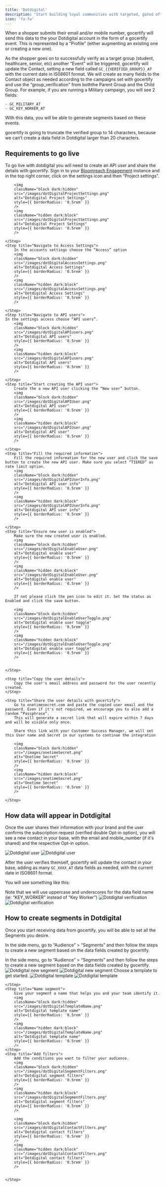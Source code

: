 ```yaml
---
title: 'Dotdigital'
description: 'Start building loyal communities with targeted, gated offers.'
icon: 'fa-fw'
---
```


When a shopper submits their email and/or mobile number, gocertify will send this data to the your Dotdigital account in the form of a gocertify event. This is represented by a “Profile” (either augmenting an existing one or creating a new one).

As the shopper goes on to successfully verify as a target group (student, healthcare, senior, etc) another “Event” will be triggered, gocertify will update the Contact, setting a new field called `GC_{{VERIFIED_GROUP}}_AT` with the current date in IS08601 format.
We will create as many fields to the Contact object as needed according to the campaigns set with gocertify and use the “group_verification” from boththe Parent Group and the Child Group. For example, if you are running a Military campaign, you will see 2 fields:

    - GC_MILITARY_AT
    - GC_KEY_WORKER_AT

With this data, you will be able to generate segments based on these events.

<Tip>
    gocertify is going to truncate the verified group to 14 characters, because we can’t create a data field in Dotdigital larger than 20 characters.
</Tip>

## Requirements to go live
To go live with dotdigital you will need to create an API user and share the details with gocertify.
<Accordion title="See step by step tutorial">
<Steps>
    <Step title="Access Project Settings">
        Sign in to your [Bloomreach Engagement](https://engagement.bloomreach.com) instance and in the top right corner, click on the settings icon and then “Project settings”.

        <img
        className="block dark:hidden"
        src="/images/dotDigitalProjectSettings.png"
        alt="Dotdigital Project Settings"
        style={{ borderRadius: '0.5rem' }}
        />
        <img
        className="hidden dark:block"
        src="/images/dotDigitalProjectSettings.png"
        alt="Dotdigital Project Settings"
        style={{ borderRadius: '0.5rem' }}
        />

    </Step>
    <Step title="Navigate to Access Settings">
        In the accounts settings choose the “Access” option
        <img
        className="block dark:hidden"
        src="/images/dotDigitalAccessSettings.png"
        alt="Dotdigital Access Settings"
        style={{ borderRadius: '0.5rem' }}
        />
        <img
        className="hidden dark:block"
        src="/images/dotDigitalAccessSettings.png"
        alt="Dotdigital Access Settings"
        style={{ borderRadius: '0.5rem' }}
        />

    </Step>
    <Step title="Navigate to API users">
    In the settings access choose “API users”.
        <img
        className="block dark:hidden"
        src="/images/dotDigitalAPIusers.png"
        alt="Dotdigital API users"
        style={{ borderRadius: '0.5rem' }}
        />
        <img
        className="hidden dark:block"
        src="/images/dotDigitalAPIusers.png"
        alt="Dotdigital API users"
        style={{ borderRadius: '0.5rem' }}
        />

    </Step>
    <Step title="Start creating the API user">
        Create the a new API user clicking the “New user” button.
        <img
        className="block dark:hidden"
        src="/images/dotDigitalAPIUser.png"
        alt="Dotdigital API user"
        style={{ borderRadius: '0.5rem' }}
        />
        <img
        className="hidden dark:block"
        src="/images/dotDigitalAPIUser.png"
        alt="Dotdigital API user"
        style={{ borderRadius: '0.5rem' }}
        />

    </Step>
    <Step title="Fill the required information">
        Fill the required information for the new user and click the save button to create the new API user. Make sure you select “TIERED” as rate limit option.
        <img
        className="block dark:hidden"
        src="/images/dotDigitalAPIUserInfo.png"
        alt="Dotdigital API user info"
        style={{ borderRadius: '0.5rem' }}
        />
        <img
        className="hidden dark:block"
        src="/images/dotDigitalAPIUserInfo.png"
        alt="Dotdigital API user info"
        style={{ borderRadius: '0.5rem' }}
        />

    </Step>
    <Step title="Ensure new user is enabled">
        Make sure the new created user is enabled. 
        <img
        className="block dark:hidden"
        src="/images/dotDigitalEnableUser.png"
        alt="Dotdigital enable user"
        style={{ borderRadius: '0.5rem' }}
        />
        <img
        className="hidden dark:block"
        src="/images/dotDigitalEnableUser.png"
        alt="Dotdigital enable user"
        style={{ borderRadius: '0.5rem' }}
        />

        If not please click the pen icon to edit it. Set the status as Enabled and click the save button.

        <img
        className="block dark:hidden"
        src="/images/dotDigitalEnableUserToggle.png"
        alt="Dotdigital enable user toggle"
        style={{ borderRadius: '0.5rem' }}
        />
        <img
        className="hidden dark:block"
        src="/images/dotDigitalEnableUserToggle.png"
        alt="Dotdigital enable user toggle"
        style={{ borderRadius: '0.5rem' }}
        />


    </Step>

    <Step title="Copy the user details">
        Copy the user's email address and password for the user recently created.
    </Step>

    <Step title="Share the user details with gocertify">
        Go to onetimesecret.com and paste the copied user email and the password. Even if it's not required, we encourage you to also add a random “Passphrase”. 
        This will generate a secret link that will expire within 7 days and will be visible only once.

        Share this link with your Customer Success Manager, we will set this User name and Secret in our systems to continue the integration

        <img
        className="block dark:hidden"
        src="/images/onetimeSecret.png"
        alt="Onetime Secret"
        style={{ borderRadius: '0.5rem' }}
        />
        <img
        className="hidden dark:block"
        src="/images/onetimeSecret.png"
        alt="Onetime Secret"
        style={{ borderRadius: '0.5rem' }}
        />

    </Step>

</Steps>
</Accordion>

## How data will appear in Dotdigital
Once the user shares their information with your brand and the user confirms the subscription request (verified double Opt-in option), you will see a new contact in your base,
with the email and mobile_number (if it's shared) and the respective Opt-in option.

<Frame caption="Example of a Dotdigital user created by gocertify">
<img
  className="block dark:hidden"
  src="/images/dotDigitalUser.png"
  alt="Dotdigital user"
  style={{ borderRadius: '0.5rem' }}
/>
<img
  className="hidden dark:block"
  src="/images/dotDigitalUser.png"
  alt="Dotdigital user"
  style={{ borderRadius: '0.5rem' }}
/>
</Frame>

After the user verifies themself, gocertify will update the contact in your base, adding as many `GC_XXXX_AT` data fields as needed, with the current date in ISO8601 format.

You will see something like this:

<Tip>
    Note that we will use uppercase and underscores for the data field name (ie: “KEY_WORKER” instead of “Key Worker”)
</Tip>

<Frame caption="Example of a Dotdigital user with the respective GC_XXXX_AT fields">
<img
  className="block dark:hidden"
  src="/images/dotDigitalVerification.png"
  alt="Dotdigital verification"
  style={{ borderRadius: '0.5rem' }}
/>
<img
  className="hidden dark:block"
  src="/images/dotDigitalVerification.png"
  alt="Dotdigital verification"
  style={{ borderRadius: '0.5rem' }}
/>
</Frame>

## How to create segments in Dotdigital

Once you start receiving data from gocertify, you will be able to set all the Segments you desire.

In the side menu, go to “Audience” > “Segments” and then follow the steps to create a new segment based on the data fields created by gocertify.

<Accordion title="See step by step tutorial">
<Steps>
    <Step title="Click the “New Segment” button.">
        In the side menu, go to “Audience” > “Segments” and then follow the steps to create a new segment based on the data fields created by gocertify.
        <img
        className="block dark:hidden"
        src="/images/dotDigitalNewSegment.png"
        alt="Dotdigital new segment"
        style={{ borderRadius: '0.5rem' }}
        />
        <img
        className="hidden dark:block"
        src="/images/dotDigitalNewSegment.png"
        alt="Dotdigital new segment"
        style={{ borderRadius: '0.5rem' }}
        />
    </Step>
    <Step title="Choose a template.">
        Choose a template to get started.
        <img
        className="block dark:hidden"
        src="/images/dotDigitalTemplate.png"
        alt="Dotdigital template"
        style={{ borderRadius: '0.5rem' }}
        />
        <img
        className="hidden dark:block"
        src="/images/dotDigitalTemplate.png"
        alt="Dotdigital template"
        style={{ borderRadius: '0.5rem' }}
        />

    </Step>
    <Step title="Name segment">
        Give your segment a name that helps you and your team identify it.
        <img
        className="block dark:hidden"
        src="/images/dotDigitalTemplateName.png"
        alt="Dotdigital template name"
        style={{ borderRadius: '0.5rem' }}
        />
        <img
        className="hidden dark:block"
        src="/images/dotDigitalTemplateName.png"
        alt="Dotdigital template name"
        style={{ borderRadius: '0.5rem' }}
        />
    </Step>
    <Step title="Add filters">
        Add the conditions you want to filter your audience.
        <img
        className="block dark:hidden"
        src="/images/dotDigitalSegmentFilters.png"
        alt="Dotdigital segment filters"
        style={{ borderRadius: '0.5rem' }}
        />
        <img
        className="hidden dark:block"
        src="/images/dotDigitalSegmentFilters.png"
        alt="Dotdigital segment filters"
        style={{ borderRadius: '0.5rem' }}
        />

        <img
        className="block dark:hidden"
        src="/images/dotDigitalContactFilters.png"
        alt="Dotdigital contact filters"
        style={{ borderRadius: '0.5rem' }}
        />
        <img
        className="hidden dark:block"
        src="/images/dotDigitalContactFilters.png"
        alt="Dotdigital contact filters"
        style={{ borderRadius: '0.5rem' }}
        />


    </Step>
</Steps>
</Accordion>
